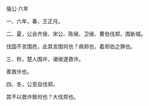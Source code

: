 

僖公·六年

一、六年，春，王正月。

二、夏，公会齐侯、宋公、陈侯、卫侯、曹伯伐郑，围新城。

伐国不言围邑，此其言围何也？病郑也，着郑伯之罪也。

三、秋，楚人围许，诸侯遂救许。

善救许也。

四、冬，公至自伐郑。

其不以救许致何也？大伐郑也。

